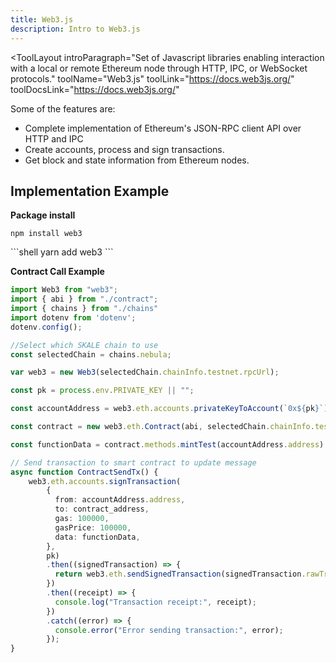 ```yaml
---
title: Web3.js
description: Intro to Web3.js
---
```


<ToolLayout
    introParagraph="Set of Javascript libraries enabling interaction with a local or remote Ethereum node through HTTP, IPC, or WebSocket protocols."
    toolName="Web3.js"
    toolLink="https://docs.web3js.org/"
    toolDocsLink="https://docs.web3js.org/"
>

Some of the features are:

- Complete implementation of Ethereum's JSON-RPC client API over HTTP and IPC
- Create accounts, process and sign transactions.
- Get block and state information from Ethereum nodes.

## Implementation Example

**Package install**
<Tabs>
<TabItem label="npm">
```shell
npm install web3
```
</TabItem>
<TabItem label="yarn">
```shell
yarn add web3
```
</TabItem>
</Tabs>


**Contract Call Example**
```typescript
import Web3 from "web3";
import { abi } from "./contract";
import { chains } from "./chains"
import dotenv from 'dotenv';
dotenv.config();

//Select which SKALE chain to use
const selectedChain = chains.nebula;

var web3 = new Web3(selectedChain.chainInfo.testnet.rpcUrl);

const pk = process.env.PRIVATE_KEY || "";

const accountAddress = web3.eth.accounts.privateKeyToAccount(`0x${pk}`)

const contract = new web3.eth.Contract(abi, selectedChain.chainInfo.testnet.contracts[0].address);

const functionData = contract.methods.mintTest(accountAddress.address).encodeABI();

// Send transaction to smart contract to update message
async function ContractSendTx() {
    web3.eth.accounts.signTransaction( 
        {
          from: accountAddress.address,
          to: contract_address,
          gas: 100000,
          gasPrice: 100000,
          data: functionData,
        }, 
        pk)
        .then((signedTransaction) => {
          return web3.eth.sendSignedTransaction(signedTransaction.rawTransaction || "");
        })
        .then((receipt) => {
          console.log("Transaction receipt:", receipt);
        })
        .catch((error) => {
          console.error("Error sending transaction:", error);
        });
}
```

</ToolLayout>